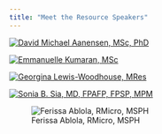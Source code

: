 ```yaml
---
title: "Meet the Resource Speakers"
---
```


::: {layout-nrow="2"}
[![David Michael Aanensen, MSc, PhD](img/david_cgps.jpg)](speakers/david.qmd)

[![Emmanuelle Kumaran, MSc](img/emma_cgps.jpg)](speakers/emma.qmd)

[![Georgina Lewis-Woodhouse, MRes](img/georgie_cgps.jpg)](speakers/georgie.qmd)

[![Sonia B. Sia, MD, FPAFP, FPSP, MPM](img/docsonia_ritm.jpg)](speakers/sonia.qmd)

![Ferissa Ablola, RMicro, MSPH](img/maamfaye_ritm.jpg)
:::
